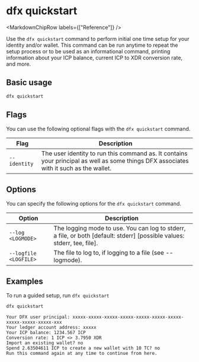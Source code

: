 
# dfx quickstart

<MarkdownChipRow labels={["Reference"]} />

Use the `dfx quickstart` command to perform initial one time setup for your identity and/or wallet. This command
can be run anytime to repeat the setup process or to be used as an informational command, printing
information about
your ICP balance, current ICP to XDR conversion rate, and more.

## Basic usage

``` bash
dfx quickstart
```

## Flags

You can use the following optional flags with the `dfx quickstart` command.

| Flag              | Description                                                                                                                            |
|-------------------|----------------------------------------------------------------------------------------------------------------------------------------|
| `--identity`      | The user identity to run this command as. It contains your principal as well as some things DFX associates with it such as the wallet. |

## Options

You can specify the following options for the `dfx quickstart` command.

| Option                | Description                                                                                                             |
|-----------------------|-------------------------------------------------------------------------------------------------------------------------|
| `--log <LOGMODE>`     | The logging mode to use. You can log to stderr, a file, or both [default: stderr] [possible values: stderr, tee, file]. |
| `--logfile <LOGFILE>` | The file to log to, if logging to a file (see --logmode).                                                               |

## Examples

To run a guided setup, run `dfx quickstart`

``` bash
dfx quickstart
```
```shell
Your DFX user principal: xxxxx-xxxxx-xxxxx-xxxxx-xxxxx-xxxxx-xxxxx-xxxxx-xxxxx-xxxxx-xxx
Your ledger account address: xxxxx
Your ICP balance: 1234.567 ICP
Conversion rate: 1 ICP <> 3.7950 XDR
Import an existing wallet? no
Spend 2.63504611 ICP to create a new wallet with 10 TC? no
Run this command again at any time to continue from here.
```
